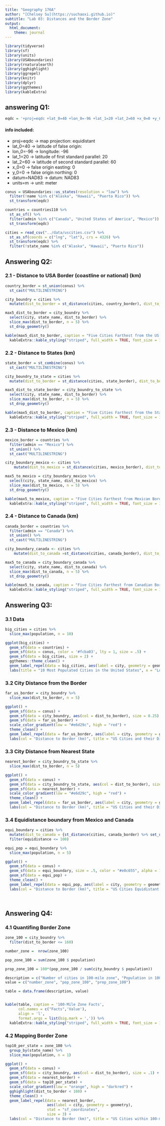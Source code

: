 ```yaml
---
title: "Geography 176A"
author: "[Chelsey Su](https://suchaoxi.github.io)"
subtitle: "Lab 03: Distances and the Border Zone"
output: 
  html_document:
    theme: journal
---
```


```r
library(tidyverse)
library(sf)
library(units)
library(USAboundaries)
library(rnaturalearth)
library(gghighlight)
library(ggrepel)
library(knitr)
library(dplyr)
library(ggthemes)
library(kableExtra)
```

## answering Q1:
```r
eqdc = '+proj=eqdc +lat_0=40 +lon_0=-96 +lat_1=20 +lat_2=60 +x_0=0 +y_0=0 +datum=NAD83 +units=m +no_defs'
```
#### info included:
- proj=eqdc -> map projection: equidistant
- lat_0=40 -> latitude of false origin: 
- lon_0=-96 -> longitude: -96
- lat_1=20 -> latitude of first standard parallel: 20
- lat_2=60 -> latitude of second standard parallel: 60
- x_0=0 -> false origin easting: 0
- y_0=0 -> false origin northing: 0
- datum=NAD83 -> datum: NAD83
- units=m -> unit: meter

```r
conus = USAboundaries::us_states(resolution = "low") %>% 
  filter(!name %in% c("Alaska", "Hawaii", "Puerto Rico")) %>% 
  st_transform(eqdc)
```

```r
countries = countries110 %>% 
  st_as_sf() %>% 
  filter(admin %in% c("Canada", "United States of America", "Mexico")) %>% 
  st_transform(eqdc)
```

```r
cities = read_csv("../data/uscities.csv") %>% 
  st_as_sf(coords = c("lng", "lat"), crs = 4326) %>% 
  st_transform(eqdc) %>% 
  filter(!state_name %in% c("Alaska", "Hawaii", "Puerto Rico"))
```

## Answering Q2:

### 2.1 - Distance to USA Border (coastline or national) (km)
```r
country_border = st_union(conus) %>% 
  st_cast("MULTILINESTRING")

city_boundry = cities %>% 
  mutate(dist_to_border = st_distance(cities, country_border), dist_to_border = set_units(dist_to_border, "km"), dist_to_border = drop_units(dist_to_border))

max5_dist_to_border = city_boundry %>% 
  select(city, state_name, dist_to_border) %>% 
  slice_max(dist_to_border, n = 5) %>% 
  st_drop_geometry()
```

```r
kable(max5_dist_to_border, caption = "Five Cities Farthest from the US Border", col.names = c("City", "State", "Distance (km)"), format.args = list(big.mark = ",")) %>% 
  kableExtra::kable_styling("striped", full_width = TRUE, font_size = 11)
```
### 2.2 - Distance to States (km)
```r
state_border = st_combine(conus) %>% 
  st_cast("MULTILINESTRING")

city_boundry_to_state = cities %>% 
  mutate(dist_to_border = st_distance(cities, state_border), dist_to_border = set_units(dist_to_border, "km"), dist_to_border = drop_units(dist_to_border))

max5_dist_to_state_border = city_boundry_to_state %>% 
  select(city, state_name, dist_to_border) %>% 
  slice_max(dist_to_border, n = 5) %>% 
  st_drop_geometry()
```

```r
kable(max5_dist_to_border, caption = "Five Cities Farthest from the State Border", col.names = c("City", "State", "Distance (km)"), format.args = list(big.mark = ",")) %>% 
  kableExtra::kable_styling("striped", full_width = TRUE, font_size = 11)
```

### 2.3 - Distance to Mexico (km)
```r
mexico_border = countries %>% 
  filter(admin == "Mexico") %>% 
  st_union() %>% 
  st_cast("MULTILINESTRING")

city_boundary_mexico <- cities %>%
    mutate(dist_to_mexico = st_distance(cities, mexico_border), dist_to_mexico = set_units(dist_to_mexico, "km"), dist_to_mexico = drop_units(dist_to_mexico))

max5_to_mexico = city_boundary_mexico %>% 
  select(city, state_name, dist_to_mexico) %>% 
  slice_max(dist_to_mexico, n = 5) %>%
  st_drop_geometry()
```

```r
kable(max5_to_mexico, caption = "Five Cities Farthest from Mexican Border", col.names = c("City", "State", "Distance (km)"), format.args = list(big.mark = ",")) %>% 
  kableExtra::kable_styling("striped", full_width = TRUE, font_size = 11)
```


### 2.4 - Distance to Canada (km)
```r
canada_border = countries %>% 
  filter(admin == "Canada") %>% 
  st_union() %>% 
  st_cast("MULTILINESTRING")

city_boundary_canada <- cities %>%
    mutate(dist_to_canada =st_distance(cities, canada_border), dist_to_canada = set_units(dist_to_canada, "km"), dist_to_canada = drop_units(dist_to_canada))

max5_to_canada = city_boundary_canada %>% 
  select(city, state_name, dist_to_canada) %>% 
  slice_max(dist_to_canada, n = 5) %>%
  st_drop_geometry()
```

```r
kable(max5_to_canada, caption = "Five Cities Farthest from Canadian Border", col.names = c("City", "State", "Distance (km)"), format.args = list(big.mark = ",")) %>% 
  kableExtra::kable_styling("striped", full_width = TRUE, font_size = 11)
```
## Answering Q3:

### 3.1 Data
```r
big_cities = cities %>% 
  slice_max(population, n = 10)

ggplot(big_cities) +
  geom_sf(data = countries) +
  geom_sf(data = conus, color = '#fcba03', lty = 1, size = .5) +
  geom_sf(data = big_cities, size = 2) +
  ggthemes::theme_clean() +
  geom_label_repel(data = big_cities, aes(label = city, geometry = geometry), stat = 'sf_coordinates', size = 2) +
  labs(title = "10 Most Populated Cities in the United States", x = "Longitude", y = "Latitude")
```

### 3.2 City Distance from the Border
```r
far_us_border = city_boundry %>% 
  slice_max(dist_to_border, n = 5)

ggplot() + 
  geom_sf(data = conus) +
  geom_sf(data = city_boundry, aes(col = dist_to_border), size = 0.25) +
  geom_sf(data = far_us_border) +
  scale_color_gradient(low = "#e6d29c", high = "red") +
  theme_clean() +
  geom_label_repel(data = far_us_border, aes(label = city, geometry = geometry), stat = "sf_coordinates", size = 2) +
  labs(col = "Distance to Border (km)", title = "US Cities and their Distance to US Border", subtitle = "5 Farthest Cities by Distance to US Border Labeled", x = "Longitude", y = "Latitude")
```

### 3.3 City Distance from Nearest State
```r
nearest_border = city_boundry_to_state %>% 
  slice_max(dist_to_border, n = 5) 

ggplot() + 
  geom_sf(data = conus) +
  geom_sf(data = city_boundry_to_state, aes(col = dist_to_border), size = .25) +
  geom_sf(data = nearest_border) +
  scale_color_gradient(low = "#e6d29c", high = "red") +
  theme_clean() +
  geom_label_repel(data = far_us_border, aes(label = city, geometry = geometry), stat = "sf_coordinates", size = 2) +
  labs(col = "Distance to Border (km)", title = "US Cities and their Distance to State Border", subtitle = "5 Farthest Cities from Nearest State Border Labeled", x = "Longitude", y = "Latitude")
```

### 3.4 Equidistance boundary from Mexico and Canada
```r
equi_boundary = cities %>%
  mutate(dist_to_canada = {st_distance(cities, canada_border) %>% set_units('km') %>% drop_units()}, dist_to_mexico = {st_distance(cities, mexico_border) %>% set_units('km') %>% drop_units()}, equidistance = {abs(dist_to_canada - dist_to_mexico)}) %>% 
  filter(equidistance <= 100)

equi_pop = equi_boundary %>% 
  slice_max(population, n = 5)

ggplot() + 
  geom_sf(data = conus) +
  geom_sf(data = equi_boundary, size = .5, color = "#e0c655", alpha = 1) +
  geom_sf(data = equi_pop) +
  theme_clean() +
  geom_label_repel(data = equi_pop, aes(label = city, geometry = geometry), stat = "sf_coordinates", size = 4) +
  labs(col = "Distance to Border (km)", title = "US Cities Equidistant to Canada and Mexico Border ± 100 km", subtitle = "Top 5 Most Populated Labeled", x = "Longitude", y = "Latitude")

  
```

## Answering Q4:

### 4.1 Quantifing Border Zone

```r
zone_100 = city_boundry %>% 
  filter(dist_to_border <= 160)

number_zone =  nrow(zone_100)

pop_zone_100 = sum(zone_100 $ population)

prop_zone_100 = 100*(pop_zone_100 / sum(city_boundry $ population))

description = c("Number of cities in 100-mile zone", "Population in 100-mile zone", "Proportion of population in 100-mile zone")
value = c("number_zone", "pop_zone_100", "prop_zone_100")

table = data.frame(description, value)


kable(table, caption = '100-Mile Zone Facts', 
      col.names = c("Facts",'Value'), 
      align = 'l',
      format.args = list(big.mark = ',')) %>% 
  kableExtra::kable_styling("striped", full_width = TRUE, font_size = 11)
```


### 4.2 Mapping Border Zone

```r
top10_per_state = zone_100 %>% 
  group_by(state_name) %>%
  slice_max(population, n = 1)

ggplot() + 
  geom_sf(data = conus) +
  geom_sf(data = city_boundry, aes(col = dist_to_border), size = .1) +
  geom_sf(data = nearest_border) +
  geom_sf(data = top10_per_state) +
  scale_color_gradient(low = "orange", high = "darkred") +
  gghighlight(dist_to_border < 160) +
  theme_clean() +
  geom_label_repel(data = nearest_border,
                   aes(label = city, geometry = geometry),
                   stat = "sf_coordinates",
                   size = 3) +
  labs(col = "Distance to Border (km)", title = "US Cities within 100-miles to US Border", subtitle = "Cities with Distance under 100-miles to US Border Labeled", x = "Longitude", y = "Latitude")
```







